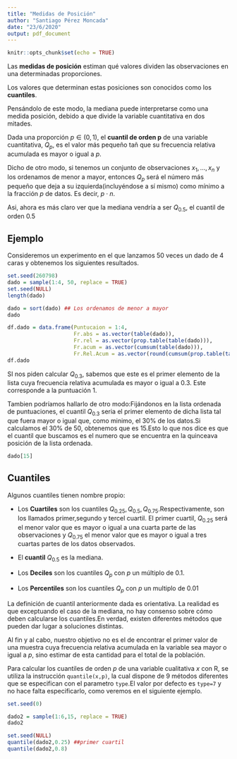 ```yaml
---
title: "Medidas de Posición"
author: "Santiago Pérez Moncada"
date: "23/6/2020"
output: pdf_document
---
```


```r
knitr::opts_chunk$set(echo = TRUE)
```

Las **medidas de posición** estiman qué valores dividen las observaciones en una determinadas proporciones.

Los valores que determinan estas posiciones son conocidos como los **cuantiles**.

Pensándolo de este modo, la mediana puede interpretarse como una medida posición, debido a que divide la variable cuantitativa en dos mitades.

Dada una proporción $p \in (0,1)$, el **cuantil de orden p** de una variable cuantitativa, $Q_{p}$, es el valor más pequeño tañ que su frecuencia relativa acumulada es mayor o igual a $p$.

Dicho de otro modo, si tenemos un conjunto de observaciones $x_{1},...,x_{n}$ y los ordenamos de menor a mayor, entonces $Q_{p}$ será el número más pequeño que deja a su izquierda(incluyéndose a sí mismo) como mínimo a la fracción $p$ de datos. Es decir, $p \cdot n$.

Asi, ahora es más claro ver que la mediana vendría a ser $Q_{0.5}$, el cuantil de orden 0.5

## Ejemplo

Consideremos un experimento en el que lanzamos 50 veces un dado de 4 caras y obtenemos los siguientes resultados.

```r
set.seed(260798)
dado = sample(1:4, 50, replace = TRUE)
set.seed(NULL)
length(dado)

dado = sort(dado) ## Los ordenamos de menor a mayor
dado

df.dado = data.frame(Puntucaion = 1:4,
                     Fr.abs = as.vector(table(dado)),
                     Fr.rel = as.vector(prop.table(table(dado))),
                     Fr.acum = as.vector(cumsum(table(dado))),
                     Fr.Rel.Acum = as.vector(round(cumsum(prop.table(table(dado))),2)))
df.dado
```

SI nos piden calcular $Q_{0.3}$, sabemos que este es el primer elemento de la lista cuya frecuencia relativa acumulada es mayor o igual a 0.3. Este corresponde a la puntuación 1.

Tambien podríamos hallarlo de otro modo:Fijándonos en la lista ordenada de puntuaciones, el cuantil $Q_{0.3}$ seria el primer elemento de dicha lista tal que fuera mayor o igual que, como minimo, el 30% de los datos.Si calculamos el 30% de 50, obtenemos que es 15.Esto lo que nos dice es que el cuantil que buscamos es el numero que se encuentra en la quinceava posición de la lista ordenada.

```r
dado[15]
```

## Cuantiles

Algunos cuantiles tienen nombre propio:

*   Los **Cuartiles** son los cuantiles $Q_{0.25},Q_{0.5},Q_{0.75}$.Respectivamente, son       los llamados primer,segundo y tercel cuartil. El primer cuartil, $Q_{0.25}$ será el        menor valor que es mayor o igual a una cuarta parte de las observaciones y $Q_{0.75}$       el menor valor que es mayor o igual a tres cuartas partes de los datos observados.

*   El **cuantil** $Q_{0.5}$ es la mediana.

*   Los **Deciles** son los cuantiles $Q_{p}$ con $p$ un múltiplo de 0.1.

*   Los **Percentiles** son los cuantiles $Q_{p}$ con $p$ un multiplo de 0.01

La definición de cuantil anteriormente dada es orientativa. La realidad es que exceptuando el caso de la mediana, no hay consenso sobre cómo deben calcularse los cuantiles.En verdad, existen diferentes métodos que pueden dar lugar a soluciones distintas.

Al fin y al cabo, nuestro objetivo no es el de encontrar el primer valor de una muestra cuya frecuencia relativa acumulada en la variable sea mayor o igual a $p$, sino estimar de esta cantidad para el total de la población.

Para calcular los cuantiles de orden $p$ de una variable cualitativa $x$ con R, se utiliza la instrucción `quantile(x,p)`, la cual dispone de 9 métodos diferentes que se especifican con el parametro `type`.El valor por defecto es `type=7` y no hace falta especificarlo, como veremos en el siguiente ejemplo.

```r
set.seed(0)

dado2 = sample(1:6,15, replace = TRUE)
dado2

set.seed(NULL)
quantile(dado2,0.25) ##primer cuartil
quantile(dado2,0.8)
```

